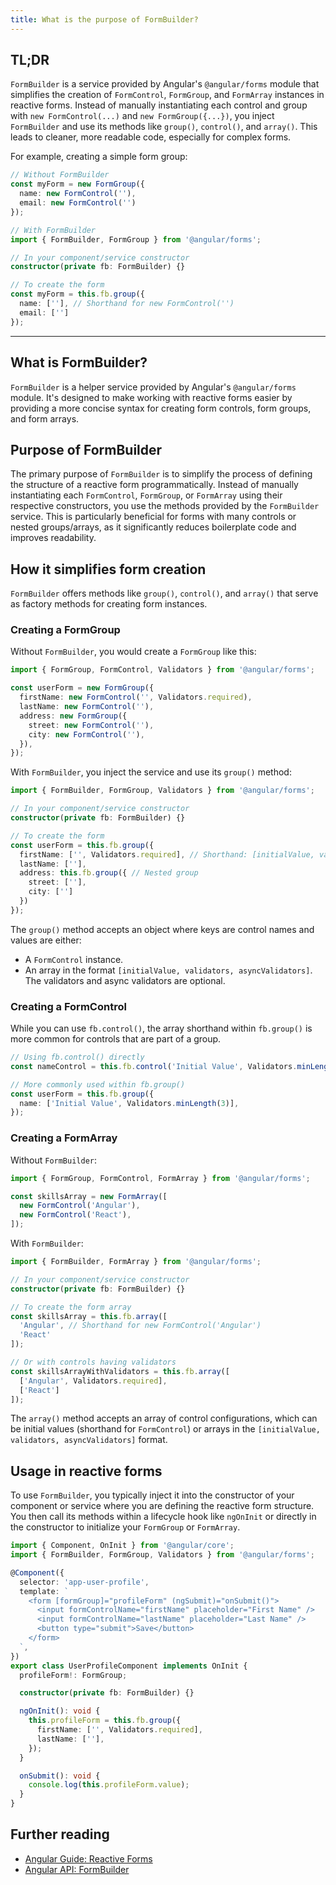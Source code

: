 ```yaml
---
title: What is the purpose of FormBuilder?
---
```


## TL;DR

`FormBuilder` is a service provided by Angular's `@angular/forms` module that simplifies the creation of `FormControl`, `FormGroup`, and `FormArray` instances in reactive forms. Instead of manually instantiating each control and group with `new FormControl(...)` and `new FormGroup({...})`, you inject `FormBuilder` and use its methods like `group()`, `control()`, and `array()`. This leads to cleaner, more readable code, especially for complex forms.

For example, creating a simple form group:

```typescript
// Without FormBuilder
const myForm = new FormGroup({
  name: new FormControl(''),
  email: new FormControl('')
});

// With FormBuilder
import { FormBuilder, FormGroup } from '@angular/forms';

// In your component/service constructor
constructor(private fb: FormBuilder) {}

// To create the form
const myForm = this.fb.group({
  name: [''], // Shorthand for new FormControl('')
  email: ['']
});
```

---

## What is FormBuilder?

`FormBuilder` is a helper service provided by Angular's `@angular/forms` module. It's designed to make working with reactive forms easier by providing a more concise syntax for creating form controls, form groups, and form arrays.

## Purpose of FormBuilder

The primary purpose of `FormBuilder` is to simplify the process of defining the structure of a reactive form programmatically. Instead of manually instantiating each `FormControl`, `FormGroup`, or `FormArray` using their respective constructors, you use the methods provided by the `FormBuilder` service. This is particularly beneficial for forms with many controls or nested groups/arrays, as it significantly reduces boilerplate code and improves readability.

## How it simplifies form creation

`FormBuilder` offers methods like `group()`, `control()`, and `array()` that serve as factory methods for creating form instances.

### Creating a FormGroup

Without `FormBuilder`, you would create a `FormGroup` like this:

```typescript
import { FormGroup, FormControl, Validators } from '@angular/forms';

const userForm = new FormGroup({
  firstName: new FormControl('', Validators.required),
  lastName: new FormControl(''),
  address: new FormGroup({
    street: new FormControl(''),
    city: new FormControl(''),
  }),
});
```

With `FormBuilder`, you inject the service and use its `group()` method:

```typescript
import { FormBuilder, FormGroup, Validators } from '@angular/forms';

// In your component/service constructor
constructor(private fb: FormBuilder) {}

// To create the form
const userForm = this.fb.group({
  firstName: ['', Validators.required], // Shorthand: [initialValue, validators]
  lastName: [''],
  address: this.fb.group({ // Nested group
    street: [''],
    city: ['']
  })
});
```

The `group()` method accepts an object where keys are control names and values are either:

- A `FormControl` instance.
- An array in the format `[initialValue, validators, asyncValidators]`. The validators and async validators are optional.

### Creating a FormControl

While you can use `fb.control()`, the array shorthand within `fb.group()` is more common for controls that are part of a group.

```typescript
// Using fb.control() directly
const nameControl = this.fb.control('Initial Value', Validators.minLength(3));

// More commonly used within fb.group()
const userForm = this.fb.group({
  name: ['Initial Value', Validators.minLength(3)],
});
```

### Creating a FormArray

Without `FormBuilder`:

```typescript
import { FormGroup, FormControl, FormArray } from '@angular/forms';

const skillsArray = new FormArray([
  new FormControl('Angular'),
  new FormControl('React'),
]);
```

With `FormBuilder`:

```typescript
import { FormBuilder, FormArray } from '@angular/forms';

// In your component/service constructor
constructor(private fb: FormBuilder) {}

// To create the form array
const skillsArray = this.fb.array([
  'Angular', // Shorthand for new FormControl('Angular')
  'React'
]);

// Or with controls having validators
const skillsArrayWithValidators = this.fb.array([
  ['Angular', Validators.required],
  ['React']
]);
```

The `array()` method accepts an array of control configurations, which can be initial values (shorthand for `FormControl`) or arrays in the `[initialValue, validators, asyncValidators]` format.

## Usage in reactive forms

To use `FormBuilder`, you typically inject it into the constructor of your component or service where you are defining the reactive form structure. You then call its methods within a lifecycle hook like `ngOnInit` or directly in the constructor to initialize your `FormGroup` or `FormArray`.

```typescript
import { Component, OnInit } from '@angular/core';
import { FormBuilder, FormGroup, Validators } from '@angular/forms';

@Component({
  selector: 'app-user-profile',
  template: `
    <form [formGroup]="profileForm" (ngSubmit)="onSubmit()">
      <input formControlName="firstName" placeholder="First Name" />
      <input formControlName="lastName" placeholder="Last Name" />
      <button type="submit">Save</button>
    </form>
  `,
})
export class UserProfileComponent implements OnInit {
  profileForm!: FormGroup;

  constructor(private fb: FormBuilder) {}

  ngOnInit(): void {
    this.profileForm = this.fb.group({
      firstName: ['', Validators.required],
      lastName: [''],
    });
  }

  onSubmit(): void {
    console.log(this.profileForm.value);
  }
}
```

## Further reading

- [Angular Guide: Reactive Forms](https://angular.dev/guide/forms/reactive-forms)
- [Angular API: FormBuilder](https://angular.dev/api/forms/FormBuilder)
